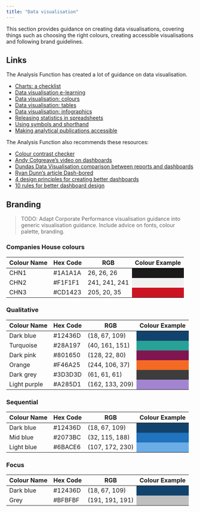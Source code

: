 ```yaml
---
title: "Data visualisation"
---
```


This section provides guidance on creating data visualisations, covering things such as choosing the right colours, creating accessible visualisations and following brand guidelines.

## Links

The Analysis Function has created a lot of guidance on data visualisation.

- [Charts: a checklist](https://analysisfunction.civilservice.gov.uk/policy-store/charts-a-checklist/)
- [Data visualisation e-learning](https://analysisfunction.civilservice.gov.uk/support/communicating-analysis/introduction-to-data-visualisation-e-learning/)
- [Data visualisation: colours](https://analysisfunction.civilservice.gov.uk/policy-store/data-visualisation-colours-in-charts)
- [Data visualisation: tables](https://analysisfunction.civilservice.gov.uk/policy-store/data-visualisation-tables/)
- [Data visualisation: infographics](https://analysisfunction.civilservice.gov.uk/policy-store/infographics/)
- [Releasing statistics in spreadsheets](https://analysisfunction.civilservice.gov.uk/policy-store/releasing-statistics-in-spreadsheets/)
- [Using symbols and shorthand](https://analysisfunction.civilservice.gov.uk/policy-store/symbols-in-tables-definitions-and-help/)
- [Making analytical publications accessible](https://analysisfunction.civilservice.gov.uk/policy-store/making-analytical-publications-accessible/)

The Analysis Function also recommends these resources:

- [Colour contrast checker](https://webaim.org/resources/contrastchecker/)
- [Andy Cotgreave’s video on dashboards](https://www.youtube.com/watch?v=tkkNIphOT8o)
- [Dundas Data Visualisation comparison between reports and dashboards](https://www.youtube.com/watch?v=LsTVqR2htrI)
- [Ryan Dunn’s article Dash-bored](https://drryandunn.medium.com/dash-bored-f0c460a240e6)
- [4 design principles for creating better dashboards](https://www.sisense.com/en-gb/blog/4-design-principles-creating-better-dashboards/)
- [10 rules for better dashboard design](https://uxplanet.org/10-rules-for-better-dashboard-design-ef68189d734c)

## Branding

> TODO: Adapt Corporate Performance visualisation guidance into generic visualisation guidance. Include advice on fonts, colour palette, branding.

### Companies House colours

<table class="table"> 
  <thead>
    <tr class="header">
      <th>Colour Name</th>
      <th>Hex Code</th>
      <th>RGB</th>
      <th>Colour Example</th>
    </tr>
  </thead>
  <tbody>
    <tr>
      <td>CHN1</td>
      <td>#1A1A1A</td>
      <td>26, 26, 26</td>
      <td class="color-example" style="background-color:#1A1A1A;">&nbsp;</td>
    </tr>
    <tr>
      <td>CHN2</td>
      <td>#F1F1F1</td>
      <td>241, 241, 241</td>
      <td class="color-example" style="background-color:#F1F1F1;">&nbsp;</td>
    </tr>
    <tr>
      <td>CHN3</td>
      <td>#CD1423</td>
      <td>205, 20, 35</td>
      <td class="color-example" style="background-color:#CD1423;">&nbsp;</td>
    </tr>
  </tbody>
</table>

### Qualitative

<table class="table">
  <thead>
    <tr class="header">
      <th>Colour Name</th>
      <th>Hex Code</th>
      <th>RGB</th>
      <th>Colour Example</th>
    </tr>
  </thead>
  <tbody>
    <tr>
      <td>Dark blue</td>
      <td>#12436D</td>
      <td>(18, 67, 109)</td>
      <td style="background-color: #12436d">
        <span aria-hidden="true"></span>
      </td>
    </tr>
    <tr>
      <td>Turquoise</td>
      <td>#28A197</td>
      <td>(40, 161, 151)</td>
      <td class="color-example" style="background-color: #28a197">
        <span aria-hidden="true"></span>
      </td>
    </tr>
    <tr>
      <td>Dark pink</td>
      <td>#801650</td>
      <td>(128, 22, 80)</td>
      <td class="color-example" style="background-color: #801650">
        <span aria-hidden="true"></span>
      </td>
    </tr>
    <tr>
      <td>Orange</td>
      <td>#F46A25</td>
      <td>(244, 106, 37)</td>
      <td class="color-example" style="background-color: #f46a25">
        <span aria-hidden="true"></span>
      </td>
    </tr>
    <tr>
      <td>Dark grey</td>
      <td>#3D3D3D</td>
      <td>(61, 61, 61)</td>
      <td class="color-example" style="background-color: #3d3d3d">
        <span aria-hidden="true"></span>
      </td>
    </tr>
    <tr>
      <td>Light purple</td>
      <td>#A285D1</td>
      <td>(162, 133, 209)</td>
      <td class="color-example" style="background-color: #a285d1">
        <span aria-hidden="true"></span>
      </td>
    </tr>
  </tbody>
</table>

### Sequential

<table class="table">
  <thead>
    <tr class="header">
      <th>Colour Name</th>
      <th>Hex Code</th>
      <th>RGB</th>
      <th>Colour Example</th>
    </tr>
  </thead>
  <tbody>
    <tr>
      <td>Dark blue</td>
      <td>#12436D</td>
      <td>(18, 67, 109)</td>
      <td class="color-example" style="background-color: #12436d">
        <span aria-hidden="true"></span>
      </td>
    </tr>
    <tr>
      <td>Mid blue</td>
      <td>#2073BC</td>
      <td>(32, 115, 188)</td>
      <td class="color-example" style="background-color: #2073bc">
        <span aria-hidden="true"></span>
      </td>
    </tr>
    <tr>
      <td>Light blue</td>
      <td>#6BACE6</td>
      <td>(107, 172, 230)</td>
      <td class="color-example" style="background-color: #6bace6">
        <span aria-hidden="true"></span>
      </td>
    </tr>
  </tbody>
</table>

### Focus

<table class="table">
  <thead>
    <tr class="header">
      <th>Colour Name</th>
      <th>Hex Code</th>
      <th>RGB</th>
      <th>Colour Example</th>
    </tr>
  </thead>
  <tbody>
    <tr>
      <td>Dark blue</td>
      <td>#12436D</td>
      <td>(18, 67, 109)</td>
      <td class="color-example" style="background-color: #12436d">
        <span aria-hidden="true"></span>
      </td>
    </tr>
    <tr>
      <td>Grey</td>
      <td>#BFBFBF</td>
      <td>(191, 191, 191)</td>
      <td class="color-example" style="background-color: #bfbfbf">
        <span aria-hidden="true"></span>
      </td>
    </tr>
  </tbody>
</table>
